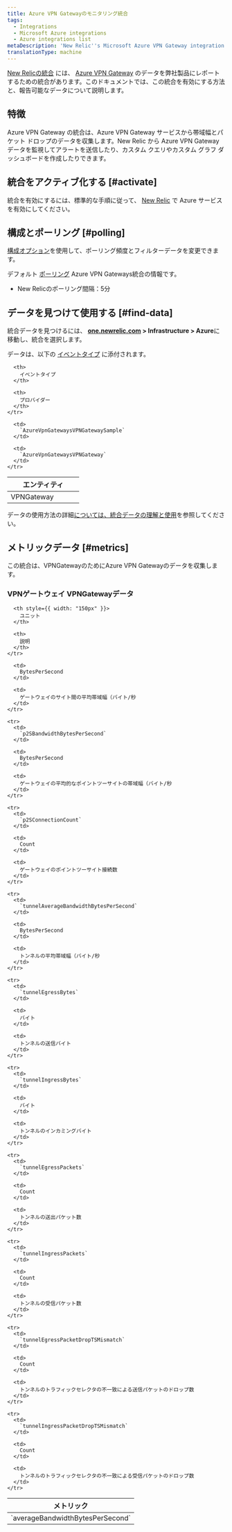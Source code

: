 ```yaml
---
title: Azure VPN Gatewayのモニタリング統合
tags:
  - Integrations
  - Microsoft Azure integrations
  - Azure integrations list
metaDescription: 'New Relic''s Microsoft Azure VPN Gateway integration: what data it reports and how to enable it.'
translationType: machine
---
```


[New Relicの統合](/docs/infrastructure/integrations-getting-started/getting-started/introduction-infrastructure-integrations) には、 [Azure VPN Gateway](https://docs.microsoft.com/en-us/azure/vpn-gateway/vpn-gateway-about-vpngateways) のデータを弊社製品にレポートするための統合があります。このドキュメントでは、この統合を有効にする方法と、報告可能なデータについて説明します。

## 特徴

Azure VPN Gateway の統合は、Azure VPN Gateway サービスから帯域幅とパケット ドロップのデータを収集します。New Relic から Azure VPN Gateway データを監視してアラートを送信したり、カスタム クエリやカスタム グラフ ダッシュボードを作成したりできます。

## 統合をアクティブ化する [#activate]

統合を有効にするには、標準的な手順に従って、 [New Relic](/docs/infrastructure/microsoft-azure-integrations/getting-started/activate-azure-integrations) で Azure サービスを有効にしてください。

## 構成とポーリング [#polling]

[構成オプション](/docs/integrations/new-relic-integrations/getting-started/configure-polling-frequency-data-collection-cloud-integrations)を使用して、ポーリング頻度とフィルターデータを変更できます。

デフォルト [ポーリング](/docs/infrastructure/microsoft-azure-integrations/getting-started/azure-integration-polling) Azure VPN Gateways統合の情報です。

* New Relicのポーリング間隔：5分

## データを見つけて使用する [#find-data]

統合データを見つけるには、 **[one.newrelic.com](https://one.newrelic.com/all-capabilities) > Infrastructure > Azure**に移動し、統合を選択します。

データは、以下の [イベントタイプ](/docs/data-apis/understand-data/new-relic-data-types/#event-data) に添付されます。

<table>
  <thead>
    <tr>
      <th width="150px">
        エンティティ
      </th>

      <th>
        イベントタイプ
      </th>

      <th>
        プロバイダー
      </th>
    </tr>
  </thead>

  <tbody>
    <tr>
      <td>
        VPNGateway
      </td>

      <td>
        `AzureVpnGatewaysVPNGatewaySample`
      </td>

      <td>
        `AzureVpnGatewaysVPNGateway`
      </td>
    </tr>
  </tbody>
</table>

データの使用方法の詳細[については、統合データの理解と使用](/docs/infrastructure/integrations/find-use-infrastructure-integration-data)を参照してください。

## メトリックデータ [#metrics]

この統合は、VPNGatewayのためにAzure VPN Gatewayのデータを収集します。

### VPNゲートウェイ VPNGatewayデータ

<table>
  <thead>
    <tr>
      <th style={{ width: "375px" }}>
        メトリック
      </th>

      <th style={{ width: "150px" }}>
        ユニット
      </th>

      <th>
        説明
      </th>
    </tr>
  </thead>

  <tbody>
    <tr>
      <td>
        `averageBandwidthBytesPerSecond`
      </td>

      <td>
        BytesPerSecond
      </td>

      <td>
        ゲートウェイのサイト間の平均帯域幅（バイト/秒
      </td>
    </tr>

    <tr>
      <td>
        `p2SBandwidthBytesPerSecond`
      </td>

      <td>
        BytesPerSecond
      </td>

      <td>
        ゲートウェイの平均的なポイントツーサイトの帯域幅（バイト/秒
      </td>
    </tr>

    <tr>
      <td>
        `p2SConnectionCount`
      </td>

      <td>
        Count
      </td>

      <td>
        ゲートウェイのポイントツーサイト接続数
      </td>
    </tr>

    <tr>
      <td>
        `tunnelAverageBandwidthBytesPerSecond`
      </td>

      <td>
        BytesPerSecond
      </td>

      <td>
        トンネルの平均帯域幅（バイト/秒
      </td>
    </tr>

    <tr>
      <td>
        `tunnelEgressBytes`
      </td>

      <td>
        バイト
      </td>

      <td>
        トンネルの送信バイト
      </td>
    </tr>

    <tr>
      <td>
        `tunnelIngressBytes`
      </td>

      <td>
        バイト
      </td>

      <td>
        トンネルのインカミングバイト
      </td>
    </tr>

    <tr>
      <td>
        `tunnelEgressPackets`
      </td>

      <td>
        Count
      </td>

      <td>
        トンネルの送出パケット数
      </td>
    </tr>

    <tr>
      <td>
        `tunnelIngressPackets`
      </td>

      <td>
        Count
      </td>

      <td>
        トンネルの受信パケット数
      </td>
    </tr>

    <tr>
      <td>
        `tunnelEgressPacketDropTSMismatch`
      </td>

      <td>
        Count
      </td>

      <td>
        トンネルのトラフィックセレクタの不一致による送信パケットのドロップ数
      </td>
    </tr>

    <tr>
      <td>
        `tunnelIngressPacketDropTSMismatch`
      </td>

      <td>
        Count
      </td>

      <td>
        トンネルのトラフィックセレクタの不一致による受信パケットのドロップ数
      </td>
    </tr>
  </tbody>
</table>